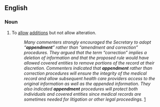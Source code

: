 ==English==
{{rfc|verbal definition and overly long usex}}

===Noun===
{{en-noun}}

# To [[allow]] [[addition]]s but not allow alteration.
#: '' Many commenters strongly encouraged the Secretary to adopt “'''appendment'''” rather than “amendment and correction” procedures. They argued that the term “correction” implies a deletion of information and that the proposed rule would have allowed covered entities to remove portions of the record at their discretion. Commenters indicated that '''appendment''' rather than correction procedures will ensure the integrity of the medical record and allow subsequent health care providers access to the original information as well as the appended information. They also indicated '''appendment''' procedures will protect both individuals and covered entities since medical records are sometimes needed for litigation or other legal proceedings.'' [http://www.bricker.com/legalservices/practice/hcare/hipaa/164.526b.asp]